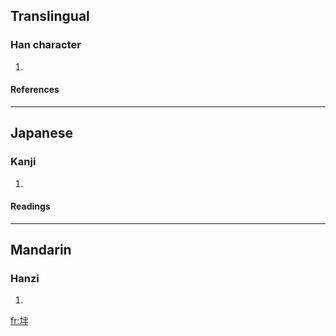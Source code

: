 ==Translingual==
===Han character===
{{Han char|rn=32|rad=土|as=05|sn=8|four=4915<sub>0</sub>|canj=土火手 (GFQ)}}
# {{defn|Han}}
====References====
{{Han ref|kx=0226.120|dkj=04967|dj=0461.260|hdz=10435.010|uh=5762|ud=22370|bh=CBFE|bd=52222}}
----
==Japanese==
===Kanji===
{{ja-kanji|grade=|rs=土05}}
# {{defn|Japanese}} 
====Readings====
{{ja-readings|on=[[はん]] (han), [[ばん]] (ban)|kun=[[たひらか]] (tahiraka), [[ちり]] (chiri)}}
----
==Mandarin==
===Hanzi===
{{cmn-hanzi|pin=[[pǎn]] (pan3)|wg=p'an<sup>3</sup>}}
# {{defn|Mandarin}}

[[fr:坢]]
